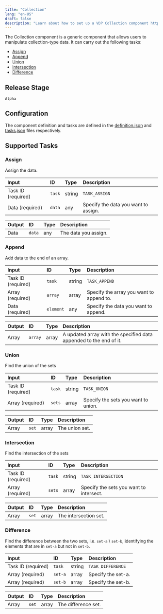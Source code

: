 ```yaml
---
title: "Collection"
lang: "en-US"
draft: false
description: "Learn about how to set up a VDP Collection component https://github.com/instill-ai/instill-core"
---
```


The Collection component is a generic component that allows users to manipulate collection-type data.
It can carry out the following tasks:
- [Assign](#assign)
- [Append](#append)
- [Union](#union)
- [Intersection](#intersection)
- [Difference](#difference)

## Release Stage

`Alpha`

## Configuration

The component definition and tasks are defined in the [definition.json](https://github.com/instill-ai/component/blob/main/generic/collection/v0/config/definition.json) and [tasks.json](https://github.com/instill-ai/component/blob/main/generic/collection/v0/config/tasks.json) files respectively.



## Supported Tasks

### Assign

Assign the data.

| Input | ID | Type | Description |
| :--- | :--- | :--- | :--- |
| Task ID (required) | `task` | string | `TASK_ASSIGN` |
| Data (required) | `data` | any | Specify the data you want to assign. |





| Output | ID | Type | Description |
| :--- | :--- | :--- | :--- |
| Data | `data` | any | The data you assign. |

### Append

Add data to the end of an array.

| Input | ID | Type | Description |
| :--- | :--- | :--- | :--- |
| Task ID (required) | `task` | string | `TASK_APPEND` |
| Array (required) | `array` | array | Specify the array you want to append to. |
| Data (required) | `element` | any | Specify the data you want to append. |





| Output | ID | Type | Description |
| :--- | :--- | :--- | :--- |
| Array | `array` | array | A updated array with the specified data appended to the end of it. |

### Union

Find the union of the sets

| Input | ID | Type | Description |
| :--- | :--- | :--- | :--- |
| Task ID (required) | `task` | string | `TASK_UNION` |
| Array (required) | `sets` | array | Specify the sets you want to union. |





| Output | ID | Type | Description |
| :--- | :--- | :--- | :--- |
| Array | `set` | array | The union set. |

### Intersection

Find the intersection of the sets

| Input | ID | Type | Description |
| :--- | :--- | :--- | :--- |
| Task ID (required) | `task` | string | `TASK_INTERSECTION` |
| Array (required) | `sets` | array | Specify the sets you want to intersect. |





| Output | ID | Type | Description |
| :--- | :--- | :--- | :--- |
| Array | `set` | array | The intersection set. |

### Difference

Find the difference between the two sets, i.e. `set-a` \ `set-b`, identifying the elements that are in `set-a` but not in `set-b`.

| Input | ID | Type | Description |
| :--- | :--- | :--- | :--- |
| Task ID (required) | `task` | string | `TASK_DIFFERENCE` |
| Array (required) | `set-a` | array | Specify the set-a. |
| Array (required) | `set-b` | array | Specify the set-b. |





| Output | ID | Type | Description |
| :--- | :--- | :--- | :--- |
| Array | `set` | array | The difference set. |

